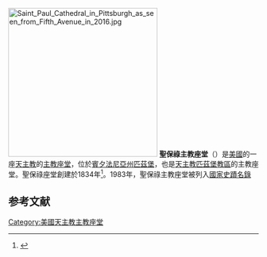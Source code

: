 [[File:Saint_Paul_Cathedral_in_Pittsburgh_as_seen_from_Fifth_Avenue_in_2016.jpg|300px]]
'''聖保祿主教座堂'''（{{lang-en|Saint Paul Cathedral}}）是[[美國|美國]]的一座[[天主教|天主教]]的[[主教座堂|主教座堂]]，位於[[賓夕法尼亞州|賓夕法尼亞州]][[匹茲堡|匹茲堡]]，也是[[天主教匹茲堡教區|天主教匹茲堡教區]]的主教座堂。聖保祿座堂創建於1834年<ref name=GCatholic>{{cite web|work=Saint Paul Cathedral|title=St. Paul Cathedral, Pittsburgh, Pennsylvania|publisher=GCatholic.org|url=http://www.gcatholic.org/churches/northamerica/2437.htm|accessdate=2013-10-04}}</ref>。1983年，聖保祿主教座堂被列入[[國家史蹟名錄|國家史蹟名錄]]
== 参考文献 ==
{{reflist}}
[[Category:美國天主教主教座堂|Category:美國天主教主教座堂]]